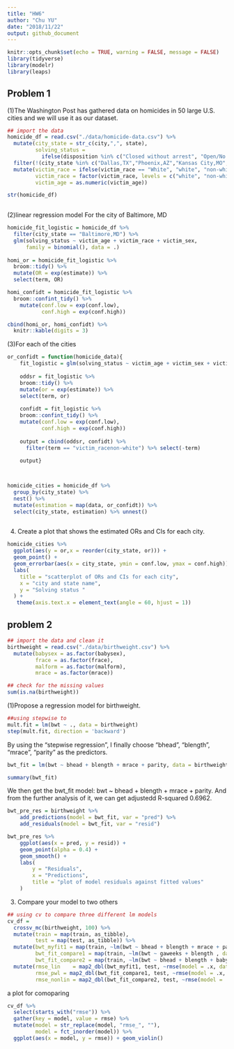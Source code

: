 ```yaml
---
title: "HW6"
author: "Chu YU"
date: "2018/11/22"
output: github_document
---
```


```r
knitr::opts_chunk$set(echo = TRUE, warning = FALSE, message = FALSE)
library(tidyverse)
library(modelr)
library(leaps)

```

## Problem 1

(1)The Washington Post has gathered data on homicides in 50 large U.S. cities and we will use it as our dataset.
```r
## import the data
homicide_df = read.csv("./data/homicide-data.csv") %>%
  mutate(city_state = str_c(city,",", state),
         solving_status = 
           ifelse(disposition %in% c("Closed without arrest", "Open/No arrest"), 0, 1)) %>%
  filter(!(city_state %in% c("Dallas,TX","Phoenix,AZ","Kansas City,MO","Tulsa,AL"))) %>%
  mutate(victim_race = ifelse(victim_race == "White", "white", "non-white"),
         victim_race = factor(victim_race, levels = c("white", "non-white")),
         victim_age = as.numeric(victim_age))

str(homicide_df)
  
```

(2)linear regression model For the city of Baltimore, MD
```r
homicide_fit_logistic = homicide_df %>%
  filter(city_state == "Baltimore,MD") %>% 
  glm(solving_status ~ victim_age + victim_race + victim_sex, 
      family = binomial(), data = .)
 
homi_or = homicide_fit_logistic %>% 
  broom::tidy() %>% 
  mutate(OR = exp(estimate)) %>%
  select(term, OR)

homi_confidt = homicide_fit_logistic %>% 
  broom::confint_tidy() %>% 
    mutate(conf.low = exp(conf.low),
           conf.high = exp(conf.high))

cbind(homi_or, homi_confidt) %>% 
  knitr::kable(digits = 3)
```


   (3)For each of the cities
```r
or_confidt = function(homicide_data){
    fit_logistic = glm(solving_status ~ victim_age + victim_sex + victim_race, data = homicide_data, family = binomial())
    
    oddsr = fit_logistic %>% 
    broom::tidy() %>% 
    mutate(or = exp(estimate)) %>%
    select(term, or)
    
    confidt = fit_logistic %>% 
    broom::confint_tidy() %>% 
    mutate(conf.low = exp(conf.low),
           conf.high = exp(conf.high))
    
    output = cbind(oddsr, confidt) %>% 
      filter(term == "victim_racenon-white") %>% select(-term)
    
    output}



homicide_cities = homicide_df %>%
  group_by(city_state) %>%
  nest() %>%
  mutate(estimation = map(data, or_confidt)) %>%
  select(city_state, estimation) %>% unnest() 
  
```

  (4) Create a plot that shows the estimated ORs and CIs for each city. 
```r
homicide_cities %>%
  ggplot(aes(y = or,x = reorder(city_state, or))) + 
  geom_point() +
  geom_errorbar(aes(x = city_state, ymin = conf.low, ymax = conf.high)) +
  labs(
    title = "scatterplot of ORs and CIs for each city",
    x = "city and state name",
    y = "Solving status "
  ) +
   theme(axis.text.x = element_text(angle = 60, hjust = 1))
```

## problem 2
```r
## import the data and clean it
birthweight = read.csv("./data/birthweight.csv") %>%
  mutate(babysex = as.factor(babysex), 
         frace = as.factor(frace), 
         malform = as.factor(malform),
         mrace = as.factor(mrace))

## check for the missing values
sum(is.na(birthweight))

```

  (1)Propose a regression model for birthweight.
```r
##using stepwise to  
mult.fit = lm(bwt ~ ., data = birthweight)
step(mult.fit, direction = 'backward')
```

By using the "stepwise regression", I finally choose "bhead", "blength", "mrace", "parity" as the predictors.

```r
bwt_fit = lm(bwt ~ bhead + blength + mrace + parity, data = birthweight)

summary(bwt_fit)
```

We then get the bwt_fit model: bwt ~ bhead + blength + mrace + parity. And from the further analysis of it, we can get adjustedd R-squared 0.6962.

```r
bwt_pre_res = birthweight %>% 
    add_predictions(model = bwt_fit, var = "pred") %>% 
    add_residuals(model = bwt_fit, var = "resid")

bwt_pre_res %>% 
    ggplot(aes(x = pred, y = resid)) +
    geom_point(alpha = 0.4) +
    geom_smooth() +
    labs(
        y = "Residuals",
        x = "Predictions",
        title = "plot of model residuals against fitted values"
    )
```

  (3) Compare your model to two others
```r
## using cv to compare three different lm models
cv_df =
  crossv_mc(birthweight, 100) %>% 
  mutate(train = map(train, as_tibble),
         test = map(test, as_tibble)) %>%
  mutate(bwt_myfit1 = map(train, ~lm(bwt ~ bhead + blength + mrace + parity, data = .x)),
         bwt_fit_compare1 = map(train, ~lm(bwt ~ gaweeks + blength , data = .x)),
         bwt_fit_compare2 = map(train, ~lm(bwt ~ bhead + blength + babysex +babysex * blength + babysex * bhead + bhead * babysex + bhead * babysex * blength, data = .x))) %>% 
  mutate(rmse_lin    = map2_dbl(bwt_myfit1, test, ~rmse(model = .x, data = .y)),
         rmse_pwl = map2_dbl(bwt_fit_compare1, test, ~rmse(model = .x, data = .y)),
         rmse_nonlin = map2_dbl(bwt_fit_compare2, test, ~rmse(model = .x, data = .y)))
```

 a plot for comoparing
```r
cv_df %>% 
  select(starts_with("rmse")) %>% 
  gather(key = model, value = rmse) %>% 
  mutate(model = str_replace(model, "rmse_", ""),
         model = fct_inorder(model)) %>% 
  ggplot(aes(x = model, y = rmse)) + geom_violin()
```
 
 